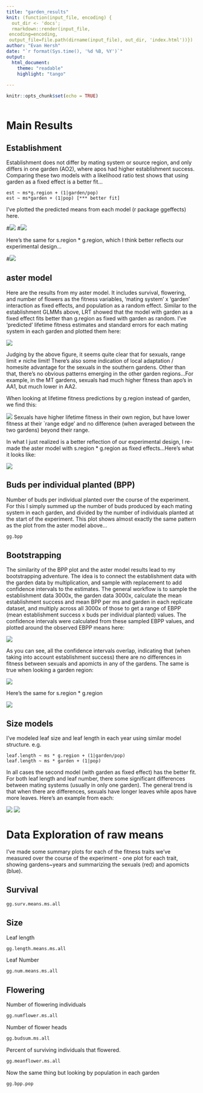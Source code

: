 ```yaml
---
title: "garden_results"
knit: (function(input_file, encoding) {
  out_dir <- 'docs';
  rmarkdown::render(input_file,
 encoding=encoding,
 output_file=file.path(dirname(input_file), out_dir, 'index.html'))})
author: "Evan Hersh"
date: "`r format(Sys.time(), '%d %B, %Y')`"
output: 
  html_document:
    theme: "readable"
    highlight: "tango"
  
---
```

```r
knitr::opts_chunk$set(echo = TRUE)
```

```r
```


# Main Results #

## Establishment ##

Establishment does not differ by mating system or source region, and only differs in one garden (AO2), where apos had higher establishment success. Comparing these two models with a likelihood ratio test shows that using garden as a fixed effect is a better fit...
```
est ~ ms*g.region + (1|garden/pop)
est ~ ms*garden + (1|pop) [*** better fit]
```
I've plotted the predicted means from each model (r package ggeffects) here.

#![](Est_sregion.png)
#![](Est_garden.png)

Here's the same for s.region * g.region, which I think better reflects our experimental design...

#![](est_ggfx_sregionXgregion.png)


## aster model

Here are the results from my aster model. It includes survival, flowering, and number of flowers as the fitness variables, 'mating system' x 'garden' interaction as fixed effects, and population as a random effect. Similar to the establishment GLMMs above, LRT showed that the model with garden as a fixed effect fits better than g.region as fixed with garden as random.  I've 'predicted' lifetime fitness estimates and standard errors for each mating system in each garden and plotted them here:

![](asterplot1.png)

Judging by the above figure, it seems quite clear that for sexuals, range limit ≠ niche limit! There's also some indication of local adaptation / homesite advantage for the sexuals in the southern gardens. Other than that, there's no obvious patterns emerging in the other garden regions...For example, in the MT gardens, sexuals had much higher fitness than apo's in AA1, but much lower in AA2.

When looking at lifetime fitness predictions by g.region instead of garden, we find this:

![](aster_region.png)
Sexuals have higher lifetime fitness in their own region, but have lower fitness at their `range edge' and no difference (when averaged between the two gardens) beyond their range. 

In what I just realized is a better reflection of our experimental design, I re-made the aster model with s.region * g.region as fixed effects...Here's what it looks like:

![](aster_sregionXgregion.png)

## Buds per individual planted (BPP) ##

Number of buds per individual planted over the course of the experiment. For this I simply summed up the number of buds produced by each mating system in each garden, and divided by the number of individuals planted at the start of the experiment. This plot shows almost exactly the same pattern as the plot from the aster model above...

```r
gg.bpp
```

## Bootstrapping ##

The similarity of the BPP plot and the aster model results lead to my bootstrapping adventure. The idea is to connect the establishment data with the garden data by multiplication, and sample with replacement to add confidence intervals to the estimates. The general workflow is to sample the establishment data 3000x, the garden data 3000x, calculate the mean establishment success and mean BPP per ms and garden in each replicate dataset, and multiply across all 3000x of those to get a range of  EBPP (mean establishment success x buds per individual planted) values. The confidence intervals were calculated from these sampled EBPP values, and plotted around the observed EBPP means here:

![](EBPP_boot.png)

As you can see, all the confidence intervals overlap, indicating that (when taking into account establishment success) there are no differences in fitness between sexuals and apomicts in any of the gardens. The same is true when looking a garden region:

![](boot_gregion.png)

Here's the same for s.region * g.region

![](boot_s.regionXg.region.png)

## Size models ##

I've modeled leaf size and leaf length in each year using similar model structure. 
e.g.
```
leaf.length ~ ms * g.region + (1|garden/pop)
leaf.length ~ ms * garden + (1|pop)
```
In all cases the second model (with garden as fixed effect) has the better fit. For both leaf length and leaf number, there some significant differences between mating systems (usually in only one garden). The general trend is that when there are differences, sexuals have longer leaves while apos have more leaves. Here's an example from each:

![](length_y5.png)
![](num_sregion_y5.png)

# Data Exploration of raw means #

I've made some summary plots for each of the fitness traits we've measured over the course of the experiment - one plot for each trait, showing gardens~years and summarizing the sexuals (red) and apomicts (blue).

<!-- ## Establishment -->

<!-- First we've got the data from the establishment plots in each garden. These are just the means + SE for each mating system in each garden. -->

<!-- ```{r, fig.height=9, fig.width=12, cache=FALSE, echo=FALSE} -->
<!-- gg.est.ms -->
<!-- ``` -->

<!-- And here's the means for each population in each garden -->

<!-- ```{r, fig.height=9, fig.width=12, cache=FALSE, echo=FALSE} -->
<!-- gg.est.pop -->
<!-- ``` -->

## Survival

```r
gg.surv.means.ms.all
```

## Size 

Leaf length

```r
gg.length.means.ms.all
```

Leaf Number

```r
gg.num.means.ms.all
```

## Flowering

Number of flowering individuals
```r
gg.numflower.ms.all
```

Number of flower heads
```r
gg.budsum.ms.all
```

Percent of surviving individuals that flowered.
```r
gg.meanflower.ms.all
```

Now the same thing but looking by population in each garden

```r
gg.bpp.pop
```

<!-- This is somewhat crude, but gives a good visual exploration of what we're hoping to look at. This takes (for each mating system) the mean establishment success in each garden * the number of buds per individual planted * the mean number of good seeds per bud (from source populations) -->

<!-- ```{r, fig.height=6, fig.width=8, cache=FALSE, echo=FALSE, warning=FALSE, message=FALSE} -->
<!-- gg.ebpps.ms -->
<!-- ``` -->

